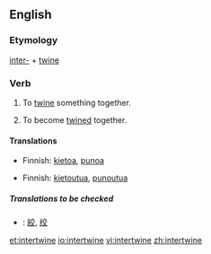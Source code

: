 ==English==
===Etymology===
[[inter-]] + [[twine]]

===Verb===
{{en-verb|intertwin|ing}}

#{{transitive}} To [[twine]] something together.
#{{intransitive}} To become [[twine]]d together.

====Translations====
{{trans-top|To twine something together}}
*Finnish: [[kietoa]], [[punoa]]
{{trans-mid}}
{{trans-bottom}}

{{trans-top|To become twined together}}
*Finnish: [[kietoutua]], [[punoutua]]
{{trans-mid}}
{{trans-bottom}}

=====Translations to be checked=====
{{checktrans}}
{{top}}
*{{ttbc|CJKV Characters}}: [[絞]], [[绞]]
{{mid}}
{{bottom}}

[[et:intertwine]]
[[io:intertwine]]
[[vi:intertwine]]
[[zh:intertwine]]